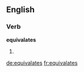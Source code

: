 ==English==

===Verb===
'''equivalates'''

# {{third-person singular of|[[equivalate]]}}

[[de:equivalates]]
[[fr:equivalates]]